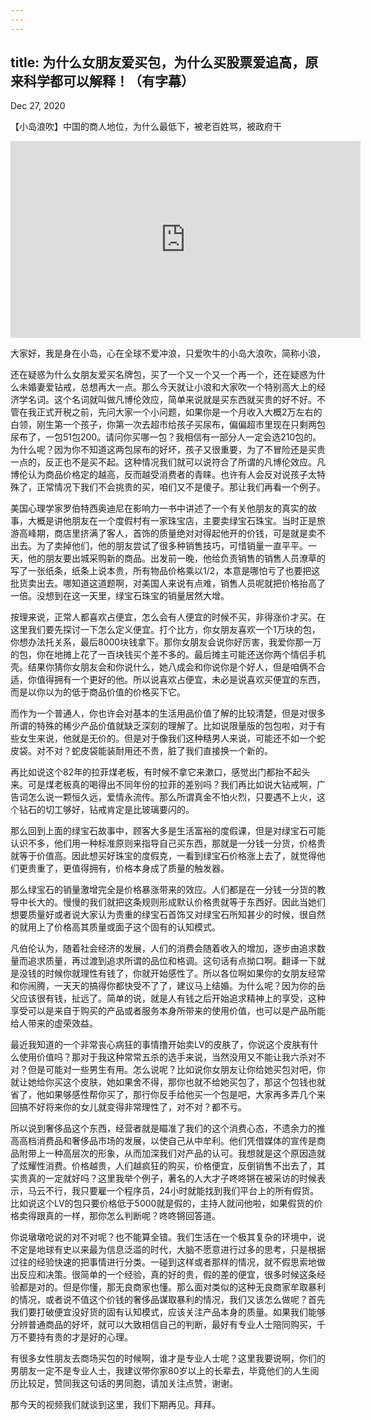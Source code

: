 ```yaml
---
---
---
```

title: 为什么女朋友爱买包，为什么买股票爱追高，原来科学都可以解释！（有字幕）
---

Dec 27, 2020

【小岛浪吹】中国的商人地位，为什么最低下，被老百姓骂，被政府干

<iframe width="560" height="315" src="https://www.youtube.com/embed/py3KCc9tmcI" title="YouTube video player" frameborder="0" allow="accelerometer; autoplay; clipboard-write; encrypted-media; gyroscope; picture-in-picture" allowfullscreen></iframe>

大家好，我是身在小岛，心在全球不爱冲浪，只爱吹牛的小岛大浪吹，简称小浪，

还在疑惑为什么女朋友爱买名牌包，买了一个又一个又一个再一个，还在疑惑为什么未婚妻爱钻戒，总想再大一点。那么今天就让小浪和大家吹一个特别高大上的经济学名词。这个名词就叫做凡博伦效应，简单来说就是买东西就买贵的好不好。不管在我正式开税之前，先问大家一个小问题，如果你是一个月收入大概2万左右的白领，刚生第一个孩子，你第一次去超市给孩子买尿布，偏偏超市里现在只剩两包尿布了，一包51包200。请问你买哪一包？我相信有一部分人一定会选210包的。为什么呢？因为你不知道这两包尿布的好坏，孩子又很重要，为了不冒险还是买贵一点的，反正也不是买不起。这种情况我们就可以说符合了所谓的凡博伦效应。凡博伦认为商品价格定的越高，反而越受消费者的青睐。也许有人会反对说孩子太特殊了，正常情况下我们不会挑贵的买，咱们又不是傻子。那让我们再看一个例子。

美国心理学家罗伯特西奥迪尼在影响力一书中讲述了一个有关他朋友的真实的故事，大概是讲他朋友在一个度假村有一家珠宝店，主要卖绿宝石珠宝。当时正是旅游高峰期，商店里挤满了客人，首饰的质量绝对对得起他开的价钱，可是就是卖不出去。为了卖掉他们，他的朋友尝试了很多种销售技巧，可惜销量一直平平。一天，他的朋友要出城采购新的商品。出发前一晚，他给负责销售的销售人员潦草的写了一张纸条，纸条上说本贵，所有物品价格乘以1/2，本意是哪怕亏了也要把这批货卖出去。哪知道这道题啊，对美国人来说有点难，销售人员呢就把价格抬高了一倍。没想到在这一天里，绿宝石珠宝的销量居然大增。

按理来说，正常人都喜欢占便宜，怎么会有人便宜的时候不买，非得涨价才买。在这里我们要先探讨一下怎么定义便宜。打个比方，你女朋友喜欢一个1万块的包，你想办法托关系，最后8000块钱拿下。那你女朋友会说你好厉害，我爱你那一万的包，你在地摊上花了一百块钱买个差不多的。最后摊主可能还送你两个情侣手机壳。结果你猜你女朋友会和你说什么，她八成会和你说你是个好人，但是咱俩不合适，你值得拥有一个更好的他。所以说喜欢占便宜，未必是说喜欢买便宜的东西，而是以你以为的低于商品价值的价格买下它。

而作为一个普通人，你也许会对基本的生活用品价值了解的比较清楚，但是对很多所谓的特殊的稀少产品价值就缺乏深刻的理解了。比如说限量版的包包啦，对于有些女生来说，他就是无价的。但是对于像我们这种糙男人来说，可能还不如一个蛇皮袋。对不对？蛇皮袋能装耐用还不贵，脏了我们直接换一个新的。

再比如说这个82年的拉菲煤老板，有时候不拿它来漱口，感觉出门都抬不起头来。可是煤老板真的喝得出不同年份的拉菲的差别吗？我们再比如说大钻戒啊，广告词怎么说一颗恒久远，爱情永流传。那么所谓真金不怕火烈，只要遇不上火，这个钻石的切工够好，钻戒肯定是比玻璃要闪的。

那么回到上面的绿宝石故事中，顾客大多是生活富裕的度假课，但是对绿宝石可能认识不多，他们用一种标准原则来指导自己买东西，那就是一分钱一分货，价格贵就等于价值高。因此想买好珠宝的度假克，一看到绿宝石价格涨上去了，就觉得他们更贵重了，更值得拥有，价格本身成了质量的触发器。

那么绿宝石的销量激增完全是价格暴涨带来的效应。人们都是在一分钱一分货的教导中长大的。慢慢的我们就把这条规则形成默认价格贵就等于东西好。因此当她们想要质量好或者说大家认为贵重的绿宝石首饰又对绿宝石所知甚少的时候，很自然的就用上了价格高其质量或面子这个固有的认知模式。

凡伯伦认为，随着社会经济的发展，人们的消费会随着收入的增加，逐步由追求数量而追求质量，再过渡到追求所谓的品位和格调。这句话有点拗口啊。翻译一下就是没钱的时候你就理性有钱了，你就开始感性了。所以各位啊如果你的女朋友经常和你闹腾，一天天的搞得你都快受不了了，建议马上结婚。为什么呢？因为你的岳父应该很有钱，扯远了。简单的说，就是人有钱之后开始追求精神上的享受，这种享受可以是来自于购买的产品或者服务本身所带来的使用价值，也可以是产品所能给人带来的虚荣效益。

最近我知道的一个非常丧心病狂的事情撸开始卖LV的皮肤了，你说这个皮肤有什么使用价值吗？那对于我这种常常五杀的选手来说，当然没用又不能让我六杀对不对？但是可能对一些男生有用。怎么说呢？比如说你女朋友让你给她买包对吧，你就让她给你买这个皮肤，她如果舍不得，那你也就不给她买包了，那这个包钱也就省了，他如果够感性帮你买了，那行你反手给他买一个包是吧，大家再多弄几个来回搞不好将来你的女儿就变得非常理性了，对不对？都不亏。

所以说到奢侈品这个东西，经营者就是瞄准了我们的这个消费心态，不遗余力的推高高档消费品和奢侈品市场的发展，以使自己从中牟利。他们凭借媒体的宣传是商品附带上一种高层次的形象，从而加深我们对产品的认可。我想就是这个原因造就了炫耀性消费。价格越贵，人们越疯狂的购买，价格便宜，反倒销售不出去了，其实贵真的一定就好吗？这里我举个例子，著名的人大才子咚咚锵在被采访的时候表示，马云不行，我只要雇一个程序员，24小时就能找到我们平台上的所有假货。比如说这个LV的包只要价格低于5000就是假的，主持人就问他啦，如果假货的价格卖得跟真的一样，那你怎么判断呢？咚咚锵回答道。

你说墩墩呛说的对不对呢？也不能算全错。我们生活在一个极其复杂的环境中，说不定是地球有史以来最为信息泛滥的时代，大脑不愿意进行过多的思考，只是根据过往的经验快速的把事情进行分类。一碰到这样或者那样的情况，就不假思索地做出反应和决策。很简单的一个经验，真的好的贵，假的差的便宜，很多时候这条经验都是对的。但是你懂，那无良商家也懂。那么面对类似的这种无良商家牟取暴利的情况，或者说不值这个价钱的奢侈品谋取暴利的情况，我们又该怎么做呢？首先我们要打破便宜没好货的固有认知模式，应该关注产品本身的质量。如果我们能够分辨普通商品的好坏，就可以大致相信自己的判断，最好有专业人士陪同购买，千万不要持有贵的才是好的心理。

有很多女性朋友去商场买包的时候啊，谁才是专业人士呢？这里我要说啊，你们的男朋友一定不是专业人士，我建议带你家80岁以上的长辈去，毕竟他们的人生阅历比较足，赞同我这句话的男同胞，请加关注点赞，谢谢。

那今天的视频我们就谈到这里，我们下期再见。拜拜。

